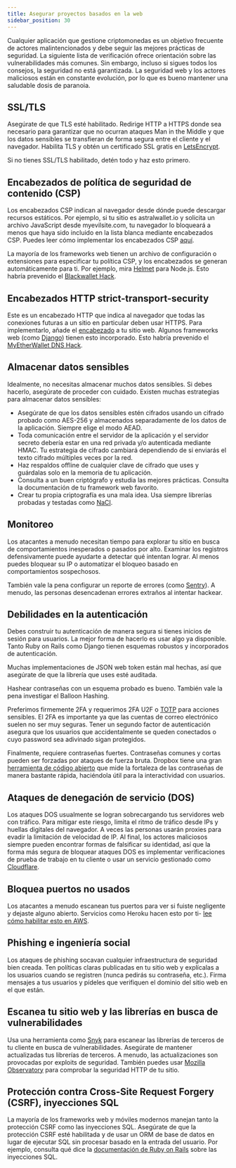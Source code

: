 ```yaml
---
title: Asegurar proyectos basados en la web
sidebar_position: 30
---
```


Cualquier aplicación que gestione criptomonedas es un objetivo frecuente de actores malintencionados y debe seguir las mejores prácticas de seguridad. La siguiente lista de verificación ofrece orientación sobre las vulnerabilidades más comunes. Sin embargo, incluso si sigues todos los consejos, la seguridad no está garantizada. La seguridad web y los actores maliciosos están en constante evolución, por lo que es bueno mantener una saludable dosis de paranoia.

## SSL/TLS

Asegúrate de que TLS esté habilitado. Redirige HTTP a HTTPS donde sea necesario para garantizar que no ocurran ataques Man in the Middle y que los datos sensibles se transfieran de forma segura entre el cliente y el navegador. Habilita TLS y obtén un certificado SSL gratis en [LetsEncrypt](https://letsencrypt.org/getting-started/).

Si no tienes SSL/TLS habilitado, detén todo y haz esto primero.

## Encabezados de política de seguridad de contenido (CSP)

Los encabezados CSP indican al navegador desde dónde puede descargar recursos estáticos. Por ejemplo, si tu sitio es astralwallet.io y solicita un archivo JavaScript desde myevilsite.com, tu navegador lo bloqueará a menos que haya sido incluido en la lista blanca mediante encabezados CSP. Puedes leer cómo implementar los encabezados CSP [aquí](https://developer.mozilla.org/en-US/docs/Web/HTTP/CSP).

La mayoría de los frameworks web tienen un archivo de configuración o extensiones para especificar tu política CSP, y los encabezados se generan automáticamente para ti. Por ejemplo, mira [Helmet](https://www.npmjs.com/package/helmet) para Node.js. Esto habría prevenido el [Blackwallet Hack](https://www.ccn.com/yet-another-crypto-wallet-hack-causes-users-lose-400000/).

## Encabezados HTTP strict-transport-security

Este es un encabezado HTTP que indica al navegador que todas las conexiones futuras a un sitio en particular deben usar HTTPS. Para implementarlo, añade el [encabezado](https://developer.mozilla.org/en-US/docs/Web/HTTP/Headers/Strict-Transport-Security) a tu sitio web. Algunos frameworks web (como [Django](https://docs.djangoproject.com/en/2.0/topics/security/#ssl-https)) tienen esto incorporado. Esto habría prevenido el [MyEtherWallet DNS Hack](https://bitcoinmagazine.com/articles/popular-ether-wallet-mew-hijacked-dns-attack/).

## Almacenar datos sensibles

Idealmente, no necesitas almacenar muchos datos sensibles. Si debes hacerlo, asegúrate de proceder con cuidado. Existen muchas estrategias para almacenar datos sensibles:

- Asegúrate de que los datos sensibles estén cifrados usando un cifrado probado como AES-256 y almacenados separadamente de los datos de la aplicación. Siempre elige el modo AEAD.
- Toda comunicación entre el servidor de la aplicación y el servidor secreto debería estar en una red privada y/o autenticada mediante HMAC. Tu estrategia de cifrado cambiará dependiendo de si enviarás el texto cifrado múltiples veces por la red.
- Haz respaldos offline de cualquier clave de cifrado que uses y guárdalas solo en la memoria de tu aplicación.
- Consulta a un buen criptógrafo y estudia las mejores prácticas. Consulta la documentación de tu framework web favorito.
- Crear tu propia criptografía es una mala idea. Usa siempre librerías probadas y testadas como [NaCI](https://en.wikipedia.org/wiki/NaCl_(software)).

## Monitoreo

Los atacantes a menudo necesitan tiempo para explorar tu sitio en busca de comportamientos inesperados o pasados por alto. Examinar los registros defensivamente puede ayudarte a detectar qué intentan lograr. Al menos puedes bloquear su IP o automatizar el bloqueo basado en comportamientos sospechosos.

También vale la pena configurar un reporte de errores (como [Sentry](https://sentry.io/welcome/)). A menudo, las personas desencadenan errores extraños al intentar hackear.

## Debilidades en la autenticación

Debes construir tu autenticación de manera segura si tienes inicios de sesión para usuarios. La mejor forma de hacerlo es usar algo ya disponible. Tanto Ruby on Rails como Django tienen esquemas robustos y incorporados de autenticación.

Muchas implementaciones de JSON web token están mal hechas, así que asegúrate de que la librería que uses esté auditada.

Hashear contraseñas con un esquema probado es bueno. También vale la pena investigar el Balloon Hashing.

Preferimos firmemente 2FA y requerimos 2FA U2F o [TOTP](https://tools.ietf.org/html/rfc6238) para acciones sensibles. El 2FA es importante ya que las cuentas de correo electrónico suelen no ser muy seguras. Tener un segundo factor de autenticación asegura que los usuarios que accidentalmente se queden conectados o cuyo password sea adivinado sigan protegidos.

Finalmente, requiere contraseñas fuertes. Contraseñas comunes y cortas pueden ser forzadas por ataques de fuerza bruta. Dropbox tiene una gran [herramienta de código abierto](https://blogs.dropbox.com/tech/2012/04/zxcvbn-realistic-password-strength-estimation/) que mide la fortaleza de las contraseñas de manera bastante rápida, haciéndola útil para la interactividad con usuarios.

## Ataques de denegación de servicio (DOS)

Los ataques DOS usualmente se logran sobrecargando tus servidores web con tráfico. Para mitigar este riesgo, limita el ritmo de tráfico desde IPs y huellas digitales del navegador. A veces las personas usarán proxies para evadir la limitación de velocidad de IP. Al final, los actores maliciosos siempre pueden encontrar formas de falsificar su identidad, así que la forma más segura de bloquear ataques DOS es implementar verificaciones de prueba de trabajo en tu cliente o usar un servicio gestionado como [Cloudflare](https://www.cloudflare.com/ddos/).

## Bloquea puertos no usados

Los atacantes a menudo escanean tus puertos para ver si fuiste negligente y dejaste alguno abierto. Servicios como Heroku hacen esto por ti- [lee cómo habilitar esto en AWS](https://docs.aws.amazon.com/AWSEC2/latest/UserGuide/authorizing-access-to-an-instance.html).

## Phishing e ingeniería social

Los ataques de phishing socavan cualquier infraestructura de seguridad bien creada. Ten políticas claras publicadas en tu sitio web y explícalas a los usuarios cuando se registren (nunca pedirás su contraseña, etc.). Firma mensajes a tus usuarios y pídeles que verifiquen el dominio del sitio web en el que están.

## Escanea tu sitio web y las librerías en busca de vulnerabilidades

Usa una herramienta como [Snyk](https://snyk.io/) para escanear las librerías de terceros de tu cliente en busca de vulnerabilidades. Asegúrate de mantener actualizadas tus librerías de terceros. A menudo, las actualizaciones son provocadas por exploits de seguridad. También puedes usar [Mozilla Observatory](https://observatory.mozilla.org/) para comprobar la seguridad HTTP de tu sitio.

## Protección contra Cross-Site Request Forgery (CSRF), inyecciones SQL

La mayoría de los frameworks web y móviles modernos manejan tanto la protección CSRF como las inyecciones SQL. Asegúrate de que la protección CSRF esté habilitada y de usar un ORM de base de datos en lugar de ejecutar SQL sin procesar basado en la entrada del usuario. Por ejemplo, consulta qué dice la [documentación de Ruby on Rails](http://guides.rubyonrails.org/security.html#sql-injection) sobre las inyecciones SQL.
